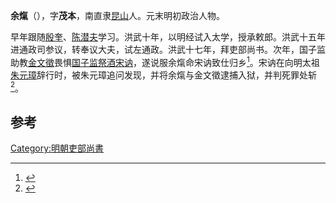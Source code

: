 '''余熂'''（{{bd|？||1385年}}），字'''茂本'''，南直隶[[昆山|昆山]]人。元末明初政治人物。

早年跟随[[殷奎|殷奎]]、[[陈潜夫|陈潜夫]]学习。洪武十年，以明经试入太学，授承敕郎。洪武十五年进通政司参议，转奉议大夫，试左通政。洪武十七年，拜吏部尚书。次年，国子监助教[[金文徵|金文徵]]畏惧[[国子监祭酒|国子监祭酒]][[宋讷|宋讷]]，遂说服余熂命宋讷致仕归乡<ref>{{cite book|author= 彭勃主编|title=中华监察执纪执法大典|url=http://books.google.com/books?id=OXo4AQAAIAAJ|year=2002|publisher=中国方正出版社|pages=156–159}}</ref>。宋讷在向明太祖[[朱元璋|朱元璋]]辞行时，被朱元璋追问发现，并将余熂与金文徵逮捕入狱，并判死罪处斩<ref name="郭秧全蔡坤泉2012">{{cite book|author1=郭秧全|author2=蔡坤泉|author3=昆山市地方志办公室|title=昆山历代艺文志|url=http://books.google.com/books?id=FuYzoAEACAAJ|year=2012|isbn=978-7-5345-8472-5|pages=49–50}}</ref>。

==参考==
{{reflist}}
{{明朝人物小作品}}
[[Category:明朝吏部尚書|Category:明朝吏部尚書]]